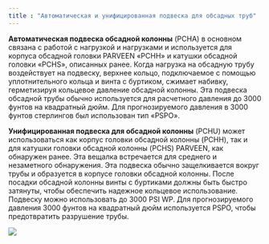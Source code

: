 ```yaml
---
title : "Автоматическая и унифицированная подвеска для обсадных труб"
---
```


**Автоматическая подвеска обсадной колонны** (PCHA) в основном связана с работой с нагрузкой и нагрузками и используется для корпуса обсадной головки PARVEEN «PCHH» и катушки обсадной головки «PCHS», описанных ранее. Когда нагрузка на обсадную трубу воздействует на подвеску, верхнее кольцо, подключаемое с помощью уплотнительного кольца и винта с буртиком, сжимает набивку, герметизируя кольцевое давление обсадной колонны. Эта подвеска обсадной трубы обычно используется для расчетного давления до 3000 фунтов на квадратный дюйм. Для прогнозируемого давления в 3000 фунтов стерлингов был использован тип «PSPO».

**Унифицированная подвеска для обсадной колонны** (PCHU) может использоваться как корпус головки обсадной колонны (PCHH), так и для катушки головки обсадной колонны (PCHS) PARVEEN, как обнаружен ранее. Эта вещалка встречается для среднего и незаметного обнаружения. Эта подвеска обычно защелкивается вокруг трубы и образуется в корпусе головки обсадной колонны. После посадки обсадной колонны винты с буртиками должны быть быстро затянуты, чтобы обеспечить надежное кольцевое использование. Подвеску можно использовать до 3000 PSI WP. Для прогнозируемого давления 3000 фунтов на квадратный дюйм используется PSPO, чтобы предотвратить разрушение трубы.

<img src="./blind-flanges.png" />